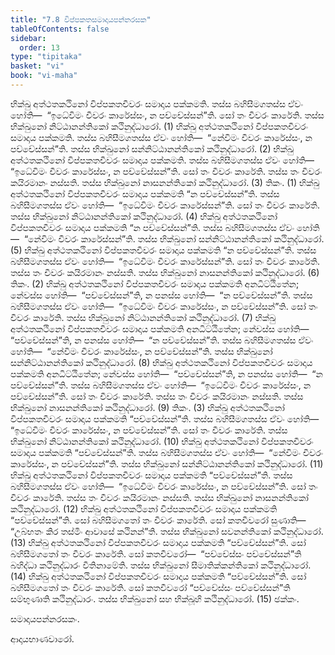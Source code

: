```yaml
---
title: "7.8 විප්පකතසමාදායපන්නරසක"
tableOfContents: false
sidebar:
  order: 13
type: "tipitaka"
basket: "vi"
book: "vi-maha"
---
```



<DynamicBreadcrumb />

<Division number="317" book="vi-maha">

<Paragraph number="1450" book="vi-maha">
භික්ඛු අත්ථතකථිනෝ විප්පකතචීවරං සමාදාය පක්කමති. තස්ස බහිසීමගතස්ස ඒවං හෝති—  “ඉධේවිමං චීවරං කාරේස්සං, න පච්චේස්සන්”ති. සෝ තං චීවරං කාරේති. තස්ස භික්ඛුනෝ නිට්ඨානන්තිකෝ කථිනුද්ධාරෝ. (1)
</Paragraph>

<Paragraph number="1451" book="vi-maha">
භික්ඛු අත්ථතකථිනෝ විප්පකතචීවරං සමාදාය පක්කමති. තස්ස බහිසීමගතස්ස ඒවං හෝති—  “නේවිමං චීවරං කාරේස්සං, න පච්චේස්සන්”ති. තස්ස භික්ඛුනෝ සන්නිට්ඨානන්තිකෝ කථිනුද්ධාරෝ. (2)
</Paragraph>

<Paragraph number="1452" book="vi-maha">
භික්ඛු අත්ථතකථිනෝ විප්පකතචීවරං සමාදාය පක්කමති. තස්ස බහිසීමගතස්ස ඒවං හෝති—  “ඉධේවිමං චීවරං කාරේස්සං, න පච්චේස්සන්”ති. සෝ තං චීවරං කාරේති. තස්ස තං චීවරං කයිරමානං නස්සති. තස්ස භික්ඛුනෝ නාසනන්තිකෝ කථිනුද්ධාරෝ. (3)

</Paragraph>
</Division>

<Paragraph number="1453" type="center" book="vi-maha">
තිකං. (1)


</Paragraph>

<Paragraph number="1454" book="vi-maha">
භික්ඛු අත්ථතකථිනෝ විප්පකතචීවරං සමාදාය පක්කමති “න පච්චේස්සන්”ති. තස්ස බහිසීමගතස්ස ඒවං හෝති—  “ඉධේවිමං චීවරං කාරේස්සන්”ති. සෝ තං චීවරං කාරේති. තස්ස භික්ඛුනෝ නිට්ඨානන්තිකෝ කථිනුද්ධාරෝ. (4)
</Paragraph>

<Paragraph number="1455" book="vi-maha">
භික්ඛු අත්ථතකථිනෝ විප්පකතචීවරං සමාදාය පක්කමති “න පච්චේස්සන්”ති. තස්ස බහිසීමගතස්ස ඒවං හෝති—  “නේවිමං චීවරං කාරේස්සන්”ති. තස්ස භික්ඛුනෝ සන්නිට්ඨානන්තිකෝ කථිනුද්ධාරෝ. (5)
</Paragraph>

<Paragraph number="1456" book="vi-maha">
භික්ඛු අත්ථතකථිනෝ විප්පකතචීවරං සමාදාය පක්කමති “න පච්චේස්සන්”ති. තස්ස බහිසීමගතස්ස ඒවං හෝති—  “ඉධේවිමං චීවරං කාරේස්සන්”ති. සෝ තං චීවරං කාරේති. තස්ස තං චීවරං කයිරමානං නස්සති. තස්ස භික්ඛුනෝ නාසනන්තිකෝ කථිනුද්ධාරෝ. (6)

</Paragraph>

<Paragraph number="1457" type="center" book="vi-maha">
තිකං. (2)


</Paragraph>

<Paragraph number="1458" book="vi-maha">
භික්ඛු අත්ථතකථිනෝ විප්පකතචීවරං සමාදාය පක්කමති අනධිට්ඨිතේන; නේවස්ස හෝති—  “පච්චේස්සන්”ති, න පනස්ස හෝති—  “න පච්චේස්සන්”ති. තස්ස බහිසීමගතස්ස ඒවං හෝති—  “ඉධේවිමං චීවරං කාරේස්සං, න පච්චේස්සන්”ති. සෝ තං චීවරං කාරේති. තස්ස භික්ඛුනෝ නිට්ඨානන්තිකෝ කථිනුද්ධාරෝ. (7)
</Paragraph>

<Paragraph number="1459" book="vi-maha">
භික්ඛු අත්ථතකථිනෝ විප්පකතචීවරං සමාදාය පක්කමති අනධිට්ඨිතේන; නේවස්ස හෝති—  “පච්චේස්සන්”ති, න පනස්ස හෝති—  “න පච්චේස්සන්”ති. තස්ස බහිසීමගතස්ස ඒවං හෝති—  “නේවිමං චීවරං කාරේස්සං, න පච්චේස්සන්”ති. තස්ස භික්ඛුනෝ සන්නිට්ඨානන්තිකෝ කථිනුද්ධාරෝ. (8)
</Paragraph>

<Paragraph number="1460" book="vi-maha">
භික්ඛු අත්ථතකථිනෝ විප්පකතචීවරං සමාදාය පක්කමති අනධිට්ඨිතේන; නේවස්ස හෝති—  “පච්චේස්සන්”ති, න පනස්ස හෝති—  “න පච්චේස්සන්”ති. තස්ස බහිසීමගතස්ස ඒවං හෝති—  “ඉධේවිමං චීවරං කාරේස්සං, න පච්චේස්සන්”ති. සෝ තං චීවරං කාරේති. තස්ස තං චීවරං කයිරමානං නස්සති. තස්ස භික්ඛුනෝ නාසනන්තිකෝ කථිනුද්ධාරෝ. (9)

</Paragraph>

<Paragraph number="1461" type="center" book="vi-maha">
තිකං. (3)


</Paragraph>

<Paragraph number="1462" book="vi-maha">
භික්ඛු අත්ථතකථිනෝ විප්පකතචීවරං සමාදාය පක්කමති “පච්චේස්සන්”ති. තස්ස බහිසීමගතස්ස ඒවං හෝති—  “ඉධේවිමං චීවරං කාරේස්සං, න පච්චේස්සන්”ති. සෝ තං චීවරං කාරේති. තස්ස භික්ඛුනෝ නිට්ඨානන්තිකෝ කථිනුද්ධාරෝ. (10)
</Paragraph>

<Paragraph number="1463" book="vi-maha">
භික්ඛු අත්ථතකථිනෝ විප්පකතචීවරං සමාදාය පක්කමති “පච්චේස්සන්”ති. තස්ස බහිසීමගතස්ස ඒවං හෝති—  “නේවිමං චීවරං කාරේස්සං, න පච්චේස්සන්”ති. තස්ස භික්ඛුනෝ සන්නිට්ඨානන්තිකෝ කථිනුද්ධාරෝ. (11)
</Paragraph>

<Paragraph number="1464" book="vi-maha">
භික්ඛු අත්ථතකථිනෝ විප්පකතචීවරං සමාදාය පක්කමති “පච්චේස්සන්”ති. තස්ස බහිසීමගතස්ස ඒවං හෝති—  “ඉධේවිමං චීවරං කාරේස්සං, න පච්චේස්සන්”ති. සෝ තං චීවරං කාරේති. තස්ස තං චීවරං කයිරමානං නස්සති. තස්ස භික්ඛුනෝ නාසනන්තිකෝ කථිනුද්ධාරෝ. (12)
</Paragraph>

<Paragraph number="1465" book="vi-maha">
භික්ඛු අත්ථතකථිනෝ විප්පකතචීවරං සමාදාය පක්කමති “පච්චේස්සන්”ති. සෝ බහිසීමගතෝ තං චීවරං කාරේති. සෝ කතචීවරෝ සුණාති—  “උබ්භතං කිර තස්මිං ආවාසේ කථිනන්”ති. තස්ස භික්ඛුනෝ සවනන්තිකෝ කථිනුද්ධාරෝ. (13)
</Paragraph>

<Paragraph number="1466" book="vi-maha">
භික්ඛු අත්ථතකථිනෝ විප්පකතචීවරං සමාදාය පක්කමති “පච්චේස්සන්”ති. සෝ බහිසීමගතෝ තං චීවරං කාරේති. සෝ කතචීවරෝ—  “පච්චේස්සං පච්චේස්සන්”ති බහිද්ධා කථිනුද්ධාරං වීතිනාමේති. තස්ස භික්ඛුනෝ සීමාතික්කන්තිකෝ කථිනුද්ධාරෝ. (14)
</Paragraph>

<Paragraph number="1467" book="vi-maha">
භික්ඛු අත්ථතකථිනෝ විප්පකතචීවරං සමාදාය පක්කමති “පච්චේස්සන්”ති. සෝ බහිසීමගතෝ තං චීවරං කාරේති. සෝ කතචීවරෝ “පච්චේස්සං පච්චේස්සන්”ති සම්භුණාති කථිනුද්ධාරං. තස්ස භික්ඛුනෝ සහ භික්ඛූහි කථිනුද්ධාරෝ. (15)

</Paragraph>

<Paragraph number="1468" type="center" book="vi-maha">
ඡක්කං.

  
සමාදායපන්නරසකං.

  
ආදායභාණවාරෝ.
</Paragraph>